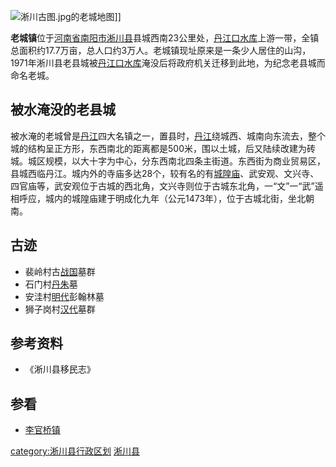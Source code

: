 {{coord|32|58|14.46|N|111|24|47.88|E|region:CN_type:city|display=title}}
[[File:淅川古图.jpg|right]]的老城地图]]

''' 老城镇'''位于[[河南省|河南省]][[南阳市|南阳市]][[淅川县|淅川县]]县城西南23公里处，[[丹江口水库|丹江口水库]]上游一带，全镇总面积约17.7万亩，总人口约3万人。老城镇现址原来是一条少人居住的山沟，1971年淅川县老县城被[[丹江口水库|丹江口水库]]淹没后将政府机关迁移到此地，为纪念老县城而命名老城。

==被水淹没的老县城==
被水淹的老城曾是[[丹江|丹江]]四大名镇之一，置县时，[[丹江|丹江]]绕城西、城南向东流去，整个城的结构呈正方形，东西南北的距离都是500米，围以土城，后又陆续改建为砖城。城区规模，以大十字为中心，分东西南北四条主街道。东西街为商业贸易区，县城西临丹江。城内外的寺庙多达28个，较有名的有[[城隍庙|城隍庙]]、武安观、文兴寺、四官庙等，武安观位于古城的西北角，文兴寺则位于古城东北角，一“文”一“武”遥相呼应，城内的城隍庙建于明成化九年（公元1473年），位于古城北街，坐北朝南。

==古迹==
*裴岭村古[[战国|战国]]墓群
*石门村[[丹朱|丹朱]]墓
*安洼村[[明代|明代]]彭翰林墓
*狮子岗村[[汉代|汉代]]墓群

==参考资料==
*《淅川县移民志》 

==参看==
*[[李官桥镇|李官桥镇]]

{{Henan-stub}}
{{淅川县行政区划}}
{{南水北调淅川淹没地}}

[[category:淅川县行政区划|category:淅川县行政区划]]
[[category:南阳建制镇|淅川县]]